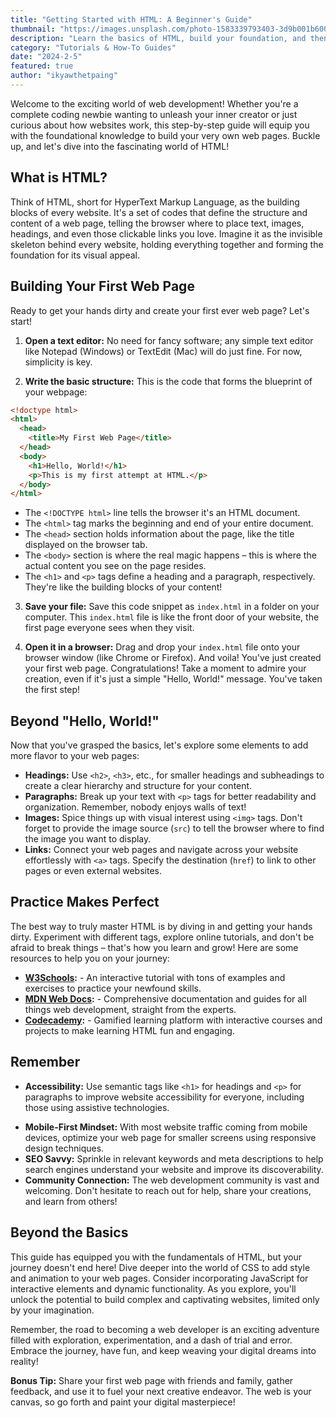 ```yaml
---
title: "Getting Started with HTML: A Beginner's Guide"
thumbnail: "https://images.unsplash.com/photo-1583339793403-3d9b001b6008"
description: "Learn the basics of HTML, build your foundation, and then add sparkle with images, links, and more!"
category: "Tutorials & How-To Guides"
date: "2024-2-5"
featured: true
author: "ikyawthetpaing"
---
```


Welcome to the exciting world of web development! Whether you're a complete coding newbie wanting to unleash your inner creator or just curious about how websites work, this step-by-step guide will equip you with the foundational knowledge to build your very own web pages. Buckle up, and let's dive into the fascinating world of HTML!

## What is HTML?

Think of HTML, short for HyperText Markup Language, as the building blocks of every website. It's a set of codes that define the structure and content of a web page, telling the browser where to place text, images, headings, and even those clickable links you love. Imagine it as the invisible skeleton behind every website, holding everything together and forming the foundation for its visual appeal.

## Building Your First Web Page

Ready to get your hands dirty and create your first ever web page? Let's start!

1. **Open a text editor:** No need for fancy software; any simple text editor like Notepad (Windows) or TextEdit (Mac) will do just fine. For now, simplicity is key.

2. **Write the basic structure:** This is the code that forms the blueprint of your webpage:

```html
<!doctype html>
<html>
  <head>
    <title>My First Web Page</title>
  </head>
  <body>
    <h1>Hello, World!</h1>
    <p>This is my first attempt at HTML.</p>
  </body>
</html>
```

- The `<!DOCTYPE html>` line tells the browser it's an HTML document.
- The `<html>` tag marks the beginning and end of your entire document.
- The `<head>` section holds information about the page, like the title displayed on the browser tab.
- The `<body>` section is where the real magic happens – this is where the actual content you see on the page resides.
- The `<h1>` and `<p>` tags define a heading and a paragraph, respectively. They're like the building blocks of your content!

3. **Save your file:** Save this code snippet as `index.html` in a folder on your computer. This `index.html` file is like the front door of your website, the first page everyone sees when they visit.

4. **Open it in a browser:** Drag and drop your `index.html` file onto your browser window (like Chrome or Firefox). And voila! You've just created your first web page. Congratulations! Take a moment to admire your creation, even if it's just a simple "Hello, World!" message. You've taken the first step!

## Beyond "Hello, World!"

Now that you've grasped the basics, let's explore some elements to add more flavor to your web pages:

- **Headings:** Use `<h2>`, `<h3>`, etc., for smaller headings and subheadings to create a clear hierarchy and structure for your content.
- **Paragraphs:** Break up your text with `<p>` tags for better readability and organization. Remember, nobody enjoys walls of text!
- **Images:** Spice things up with visual interest using `<img>` tags. Don't forget to provide the image source (`src`) to tell the browser where to find the image you want to display.
- **Links:** Connect your web pages and navigate across your website effortlessly with `<a>` tags. Specify the destination (`href`) to link to other pages or even external websites.

## Practice Makes Perfect

The best way to truly master HTML is by diving in and getting your hands dirty. Experiment with different tags, explore online tutorials, and don't be afraid to break things – that's how you learn and grow! Here are some resources to help you on your journey:

- **[W3Schools](https://www.w3schools.com):** - An interactive tutorial with tons of examples and exercises to practice your newfound skills.
- **[MDN Web Docs](https://developer.mozilla.org/en-US/docs/Learn/HTML/Introduction_to_HTML):** - Comprehensive documentation and guides for all things web development, straight from the experts.
- **[Codecademy](https://www.codecademy.com/learn/learn-html):** - Gamified learning platform with interactive courses and projects to make learning HTML fun and engaging.

## Remember

- **Accessibility:** Use semantic tags like `<h1>` for headings and `<p>` for paragraphs to improve website accessibility for everyone, including those using assistive technologies.

* **Mobile-First Mindset:** With most website traffic coming from mobile devices, optimize your web page for smaller screens using responsive design techniques.
* **SEO Savvy:** Sprinkle in relevant keywords and meta descriptions to help search engines understand your website and improve its discoverability.
* **Community Connection:** The web development community is vast and welcoming. Don't hesitate to reach out for help, share your creations, and learn from others!

## Beyond the Basics

This guide has equipped you with the fundamentals of HTML, but your journey doesn't end here! Dive deeper into the world of CSS to add style and animation to your web pages. Consider incorporating JavaScript for interactive elements and dynamic functionality. As you explore, you'll unlock the potential to build complex and captivating websites, limited only by your imagination.

Remember, the road to becoming a web developer is an exciting adventure filled with exploration, experimentation, and a dash of trial and error. Embrace the journey, have fun, and keep weaving your digital dreams into reality!

**Bonus Tip:** Share your first web page with friends and family, gather feedback, and use it to fuel your next creative endeavor. The web is your canvas, so go forth and paint your digital masterpiece!
